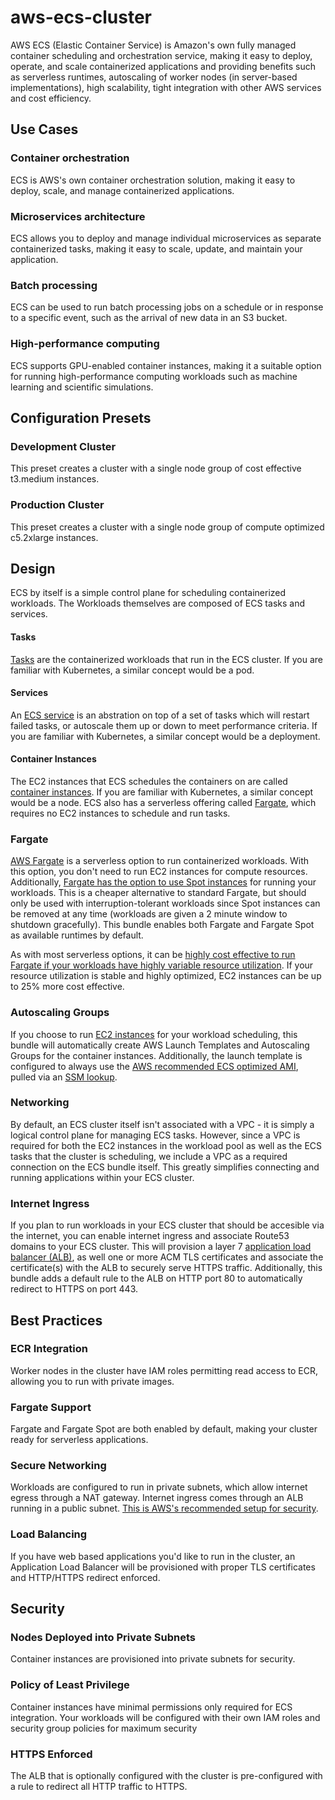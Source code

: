 # aws-ecs-cluster
AWS ECS (Elastic Container Service) is Amazon's own fully managed container scheduling and orchestration service, making it easy to deploy, operate, and scale containerized applications and providing benefits such as serverless runtimes, autoscaling of worker nodes (in server-based implementations), high scalability, tight integration with other AWS services and cost efficiency.


## Use Cases
### Container orchestration
ECS is AWS's own container orchestration solution, making it easy to deploy, scale, and manage containerized applications.
### Microservices architecture
ECS allows you to deploy and manage individual microservices as separate containerized tasks, making it easy to scale, update, and maintain your application.
### Batch processing
ECS can be used to run batch processing jobs on a schedule or in response to a specific event, such as the arrival of new data in an S3 bucket.
### High-performance computing
ECS supports GPU-enabled container instances, making it a suitable option for running high-performance computing workloads such as machine learning and scientific simulations.


## Configuration Presets
### Development Cluster
This preset creates a cluster with a single node group of cost effective t3.medium instances.
### Production Cluster
This preset creates a cluster with a single node group of compute optimized c5.2xlarge instances.


## Design
ECS by itself is a simple control plane for scheduling containerized workloads. The Workloads themselves are composed of ECS tasks and services.
#### Tasks
[Tasks](https://docs.aws.amazon.com/AmazonECS/latest/developerguide/welcome-features.html#welcome-task-sched) are the containerized workloads that run in the ECS cluster. If you are familiar with Kubernetes, a similar concept would be a pod.
#### Services
An [ECS service](https://docs.aws.amazon.com/AmazonECS/latest/developerguide/welcome-features.html#welcome-service) is an abstration on top of a set of tasks which will restart failed tasks, or autoscale them up or down to meet performance criteria. If you are familiar with Kubernetes, a similar concept would be a deployment.
#### Container Instances
The EC2 instances that ECS schedules the containers on are called [container instances](https://docs.aws.amazon.com/AmazonECS/latest/developerguide/ECS_instances.html). If you are familiar with Kubernetes, a similar concept would be a node. ECS also has a serverless offering called [Fargate](https://docs.aws.amazon.com/AmazonECS/latest/developerguide/ECS_instances.html), which requires no EC2 instances to schedule and run tasks.
### Fargate
[AWS Fargate](https://docs.aws.amazon.com/AmazonECS/latest/developerguide/AWS_Fargate.html) is a serverless option to run containerized workloads. With this option, you don't need to run EC2 instances for compute resources. Additionally, [Fargate has the option to use Spot instances](https://docs.aws.amazon.com/AmazonECS/latest/developerguide/AWS_Fargate.html#fargate-spot) for running your workloads. This is a cheaper alternative to standard Fargate, but should only be used with interruption-tolerant workloads since Spot instances can be removed at any time (workloads are given a 2 minute window to shutdown gracefully). This bundle enables both Fargate and Fargate Spot as available runtimes by default.

As with most serverless options, it can be [highly cost effective to run Fargate if your workloads have highly variable resource utilization](https://aws.amazon.com/blogs/containers/theoretical-cost-optimization-by-amazon-ecs-launch-type-fargate-vs-ec2/). If your resource utilization is stable and highly optimized, EC2 instances can be up to 25% more cost effective.
### Autoscaling Groups
If you choose to run [EC2 instances](https://docs.aws.amazon.com/AmazonECS/latest/developerguide/ECS_instances.html) for your workload scheduling, this bundle will automatically create AWS Launch Templates and Autoscaling Groups for the container instances. Additionally, the launch template is configured to always use the [AWS recommended ECS optimized AMI](https://docs.aws.amazon.com/AmazonECS/latest/developerguide/ecs-optimized_AMI.html), pulled via an [SSM lookup](https://docs.aws.amazon.com/AmazonECS/latest/developerguide/retrieve-ecs-optimized_AMI.html#ecs-optimized-ami-parameter-format).
### Networking
By default, an ECS cluster itself isn't associated with a VPC - it is simply a logical control plane for managing ECS tasks. However, since a VPC is required for both the EC2 instances in the workload pool as well as the ECS tasks that the cluster is scheduling, we include a VPC as a required connection on the ECS bundle itself. This greatly simplifies connecting and running applications within your ECS cluster.
### Internet Ingress
If you plan to run workloads in your ECS cluster that should be accesible via the internet, you can enable internet ingress and associate Route53 domains to your ECS cluster. This will provision a layer 7 [application load balancer (ALB)](https://docs.aws.amazon.com/AmazonECS/latest/developerguide/load-balancer-types.html#alb), as well one or more ACM TLS certificates and associate the certificate(s) with the ALB to securely serve HTTPS traffic. Additionally, this bundle adds a default rule to the ALB on HTTP port 80 to automatically redirect to HTTPS on port 443.


## Best Practices
### ECR Integration
Worker nodes in the cluster have IAM roles permitting read access to ECR, allowing you to run with private images.
### Fargate Support
Fargate and Fargate Spot are both enabled by default, making your cluster ready for serverless applications.
### Secure Networking
Workloads are configured to run in private subnets, which allow internet egress through a NAT gateway. Internet ingress comes through an ALB running in a public subnet. [This is AWS's recommended setup for security](https://docs.aws.amazon.com/AmazonECS/latest/bestpracticesguide/networking-outbound.html#networking-private-subnet).
### Load Balancing
If you have web based applications you'd like to run in the cluster, an Application Load Balancer will be provisioned with proper TLS certificates and HTTP/HTTPS redirect enforced.


## Security
### Nodes Deployed into Private Subnets
Container instances are provisioned into private subnets for security.
### Policy of Least Privilege
Container instances have minimal permissions only required for ECS integration. Your workloads will be configured with their own IAM roles and security group policies for maximum security
### HTTPS Enforced
The ALB that is optionally configured with the cluster is pre-configured with a rule to redirect all HTTP traffic to HTTPS.

